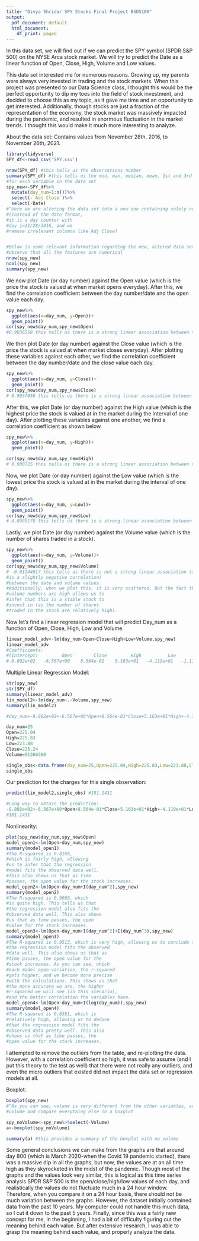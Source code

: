 ```yaml
---
title: "Divya Shridar SPY Stocks Final Project BSDS100"
output:
  pdf_document: default
  html_document:
    df_print: paged
---
```

In this data set, we will find out if we can predict the SPY symbol (SPDR S&P 500) on the NYSE Arca stock market. We will try to predict the Date as a linear function of Open, Close, High, Volume and Low values. 

This data set interested me for numerous reasons. Growing up, my parents were always very invested in trading and the stock markets. When this project was presented to our Data Science class, I thought this would be the perfect opportunity to dip my toes into the field of stock investment, and decided to choose this as my topic, as it gave me time and an opportunity to get interested. Additionally, though stocks are just a fraction of the representation of the economy, the stock market was massively impacted during the pandemic, and resulted in enormous fluctuation in the market trends. I thought this would make it much more interesting to analyze.

About the data set: Contains values from November 28th, 2016, to November 26th, 2021. 
```r
library(tidyverse)
SPY_df<-read_csv('SPY.csv')

nrow(SPY_df) #this tells us the observations number
summary(SPY_df) #this tells us the min, max, median, mean, 1st and 3rd quantile 
#for each variable in the data set
spy_new<-SPY_df%>%
  mutate(day_num=1:n())%>%
  select(-`Adj Close`)%>%
  select(-Date)
#^Here we are altering the data set into a new one containing solely numeric values
#(instead of the date format, 
#it is a day counter with 
#day 1=11/28/2016, and we 
#remove irrelevant columns like Adj Close)


#Below is some relevant information regarding the new, altered data set
#observe that all the features are numerical
nrow(spy_new)
ncol(spy_new)
summary(spy_new)


```

We now plot Date (or day number) against the Open value (which is the price the stock is valued at when market opens everyday).
After this, we find the correlation coefficient between the day number/date and the open value each day.
```r
spy_new%>%
  ggplot(aes(x=day_num, y=Open))+
  geom_point()
cor(spy_new$day_num,spy_new$Open)
#0.9036518 this tells us there is a strong linear association between the date and open values.
```

We then plot Date (or day number) against the Close value (which is the price the stock is valued at when market closes everyday).
After plotting these variables against each other, we find the correlation coefficient between the day number/date and the close value each day.
```r
spy_new%>%
  ggplot(aes(x=day_num, y=Close))+
  geom_point()
cor(spy_new$day_num,spy_new$Close)
# 0.9037056 this tells us there is a strong linear association between the date and closing values.
```


After this, we plot Date (or day number) against the High value (which is the highest price the stock is valued at in the market during the interval of one day).
After plotting these variables against one another, we find a correlation coefficient as shown below. 
```r
spy_new%>%
  ggplot(aes(x=day_num, y=High))+
  geom_point()

cor(spy_new$day_num,spy_new$High)
# 0.908725 this tells us there is a strong linear association between the date and high values.
```


Now, we plot Date (or day number) against the Low value (which is the lowest price the stock is valued at in the market during the interval of one day).
```r
spy_new%>%
  ggplot(aes(x=day_num, y=Low))+
  geom_point()
cor(spy_new$day_num,spy_new$Low)
# 0.8985178 this tells us there is a strong linear association between the date and low values. However, this correlation is weaker than the correlation coefficients we analyzed earlier
```

Lastly, we plot Date (or day number) against the Volume value (which is the number of shares traded in a stock).
```r
spy_new%>%
  ggplot(aes(x=day_num, y=Volume))+
  geom_point()
cor(spy_new$day_num,spy_new$Volume)
# -0.01144017 this tells us there is not a strong linear association (and if so, there 
#is a slightly negative correlation) 
#between the date and volume values.
#Additionally, when we plot this, it is very scattered. But the fact that the 
#volume numbers are high allows us to 
#infer that this is a stable stock to
#invest in (as the number of shares 
#traded in the stock are relatively high).
```

Now let's find a linear regression model that will predict Day_num as a function of Open, Close, High, Low and Volume.
```r
linear_model_adv<-lm(day_num~Open+Close+High+Low+Volume,spy_new)
linear_model_adv
#Coefficients:
#(Intercept)         Open        Close         High          Low       Volume  
#-8.802e+02   -6.567e+00    8.564e-01    5.163e+01   -4.119e+01   -1.111e-06
```


Multiple Linear Regression Model:
```r
str(spy_new)
str(SPY_df)
summary(linear_model_adv)
lin_model2<-lm(day_num~.-Volume,spy_new)
summary(lin_model2)

#day_num=-8.802e+02+-6.567e+00*Open+8.564e-01*Close+5.163e+01*High+-4.119e+01*Low+-1.112e-06*Volume

day_num=25
Open=225.04
High=225.83
Low=223.88
Close=225.24
Volume=91366500

single_obs<-data.frame(day_num=25,Open=225.04,High=225.83,Low=223.88,Close=225.24,Volume=91366500)
single_obs
```

Our prediction for the charges for this single observation:
```r
predict(lin_model2,single_obs) #181.1431

#Long way to obtain the prediction:
-8.802e+02+-6.567e+00*Open+8.564e-01*Close+5.163e+01*High+-4.119e+01*Low+-1.112e-06*Volume 
#181.1431
```

Nonlinearity:
```r
plot(spy_new$day_num,spy_new$Open)
model_open1<-lm(Open~day_num,spy_new)
summary(model_open1) 
#The R-squared is 0.8166, 
#which is fairly high, allowing 
#us to infer that the regression 
#model fits the observed data well.
#This also shows us that as time
#passes, the open value for the stock increases. 
model_open2<-lm(Open~day_num+I(day_num^2),spy_new)
summary(model_open2) 
#The R-squared is 0.9098, which
#is quite high. This tells us that
#the regression model also fits the
#observed data well. This also shows
#us that as time passes, the open
#value for the stock increases. 
model_open3<-lm(Open~day_num+I(day_num^2)+I(day_num^3),spy_new) 
summary(model_open3) 
#The R-squared is 0.9513, which is very high, allowing us to conclude that 
#the regression model fits the observed
#data well. This also shows us that as 
#time passes, the open value for the 
#stock increases. As you can see, which
#each model_open variation, the r-squared
#gets higher, and we become more precise
#with the calculations. This shows us that
#the more accurate we are, the higher
#r-squared we will see (in this scenario),
#and the better correlation the variables have.
model_open4<-lm(Open~day_num+I(log(day_num)),spy_new)
summary(model_open4) 
#The R-squared is 0.8381, which is
#relatively high, allowing us to deduce
#that the regression model fits the
#observed data pretty well. This also
#shows us that as time passes, the 
#open value for the stock increases. 
```


I attempted to remove the outliers from the table, and re-plotting the data. However, with a correlation coefficient so high, it was safe to assume (and I put this theory to the test as well) that there were not really any outliers, and even the micro outliers that existed did not impact the data set or regression models at all. 


Boxplot:
```r
boxplot(spy_new)
#^As you can see, volume is very different from the other variables, so we can try to remove
#volume and compare everything else in a boxplot

spy_noVolume<-spy_new%>%select(-Volume)
a<-boxplot(spy_noVolume)

summary(a) #this provides a summary of the boxplot with no volume 

```

Some general conclusions we can make from the graphs are that around day 800 (which is March 2020-when the Covid 19 pandemic started), there was a massive dip in all the graphs, but now, the values are at an all time high as they skyrocketed in the midst of the pandemic. 
Though most of the graphs and the values look very similar, this is logical as this time series analysis SPDR S&P 500 is the open/close/high/low values of each day, and realistically the values do not fluctuate much in a 24 hour window. Therefore, when you compare it on a 24 hour basis, there should not be much variation between the graphs. However, the dataset initially contained data from the past 10 years. My computer could not handle this much data, so I cut it down to the past 5 years. Finally, since this was a fairly new concept for me, in the beginning, I had a bit of difficulty figuring out the meaning behind each value. But after extensive research, I was able to grasp the meaning behind each value, and properly analyze the data. 



